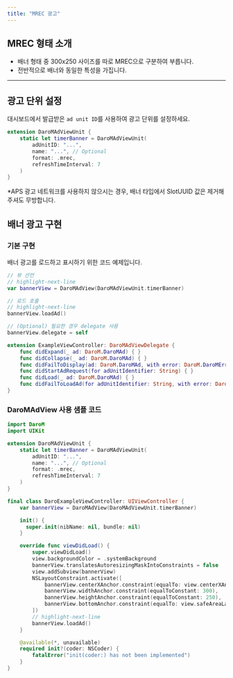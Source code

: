 ```yaml
---
title: "MREC 광고"
---
```


## MREC 형태 소개

- 배너 형태 중 300x250 사이즈를 따로 MREC으로 구분하여 부릅니다.
- 전반적으로 배너와 동일한 특성을 가집니다.

---

## 광고 단위 설정

대시보드에서 발급받은 `ad unit ID`를 사용하여 광고 단위를 설정하세요.

```swift
extension DaroMAdViewUnit {
    static let timerBanner = DaroMAdViewUnit(
        adUnitID: "...",
        name: "...", // Optional
        format: .mrec,
        refreshTimeInterval: 7
    )
}
```

*APS 광고 네트워크를 사용하지 않으시는 경우, 배너 타입에서 SlotUUID 값은 제거해주셔도 무방합니다.


## 배너 광고 구현

### 기본 구현

배너 광고를 로드하고 표시하기 위한 코드 예제입니다.

```swift
// 뷰 선언
// highlight-next-line
var bannerView = DaroMAdView(DaroMAdViewUnit.timerBanner)

// 로드 호출
// highlight-next-line
bannerView.loadAd()

// (Optional) 필요한 경우 delegate 사용
bannerView.delegate = self

extension ExampleViewController: DaroMAdViewDelegate {
    func didExpand(_ ad: DaroM.DaroMAd) { }
    func didCollapse(_ ad: DaroM.DaroMAd) { }
    func didFailToDisplay(ad: DaroM.DaroMAd, with error: DaroM.DaroMError) { }
    func didStartAdRequest(for adUnitIdentifier: String) { }
    func didLoad(_ ad: DaroM.DaroMAd) { }
    func didFailToLoadAd(for adUnitIdentifier: String, with error: DaroM.DaroMError) { }
}

```

### DaroMAdView 사용 샘플 코드

<Accordion title="`DaroMAdView`를 사용한 MREC 형태 전체 구현 예시입니다." icon="sparkles">

```swift
import DaroM
import UIKit

extension DaroMAdViewUnit {
    static let timerBanner = DaroMAdViewUnit(
        adUnitID: "...",
        name: "...", // Optional
        format: .mrec,
        refreshTimeInterval: 7
    )
}

final class DaroExampleViewController: UIViewController {
    var bannerView = DaroMAdView(DaroMAdViewUnit.timerBanner)

    init() {
      super.init(nibName: nil, bundle: nil) 
    }

    override func viewDidLoad() {
        super.viewDidLoad()
        view.backgroundColor = .systemBackground
        bannerView.translatesAutoresizingMaskIntoConstraints = false
        view.addSubview(bannerView)
        NSLayoutConstraint.activate([
            bannerView.centerXAnchor.constraint(equalTo: view.centerXAnchor),
            bannerView.widthAnchor.constraint(equalToConstant: 300),
            bannerView.heightAnchor.constraint(equalToConstant: 250),
            bannerView.bottomAnchor.constraint(equalTo: view.safeAreaLayoutGuide.bottomAnchor),
        ])
        // highlight-next-line
        bannerView.loadAd()
    }

    @available(*, unavailable)
    required init?(coder: NSCoder) {
        fatalError("init(coder:) has not been implemented")
    }
}
```

</Accordion>